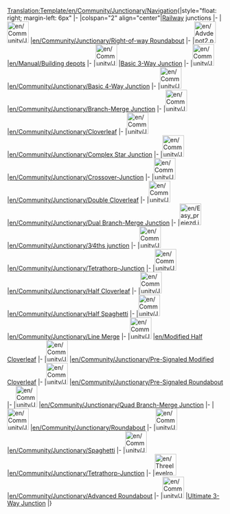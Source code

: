 <noinclude>[[Translation:Template/en/Community/Junctionary/Navigation]]</noinclude>{|style="float: right; margin-left: 6px"
|-
|colspan="2" align="center"|[[en/Manual/Railway construction|Railway]] junctions
|-
|[[File:en/Community/Junctionary/AdvancedMain4WaySmall.png|50px]]
|[[en/Community/Junctionary/Right-of-way Roundabout]]
|-
|[[File:en/Advdepot2.png|50px]]
|[[en/Manual/Building depots]]
|-
|[[File:en/Community/Junctionary/3way basic3.png|50px]]
|[[en/Community/Junctionary/Basic 3-Way|Basic 3-Way Junction]]
|-
|[[File:en/Community/Junctionary/Basic4.png|50px]]
|[[en/Community/Junctionary/Basic 4-Way Junction]]
|-
|[[File:en/Community/Junctionary/Branch-Merge Junction.png|50px]]
|[[en/Community/Junctionary/Branch-Merge Junction]]
|-
|[[File:en/Community/Junctionary/Cloverleaf.png|50px]]
|[[en/Community/Junctionary/Cloverleaf]]
|-
|[[File:en/Community/Junctionary/Lgroundabout.png|50px]]
|[[en/Community/Junctionary/Complex Star Junction]]
|-
|[[File:en/Community/Junctionary/Cjunction.png|50px]]
|[[en/Community/Junctionary/Crossover-Junction]]
|-
|[[File:en/Community/Junctionary/Double cloverleaf.png|50px]]
|[[en/Community/Junctionary/Double Cloverleaf]]
|-
|[[File:en/Community/Junctionary/DuelBranchMerge.png|50px]]
|[[en/Community/Junctionary/Dual Branch-Merge Junction]]
|-
|[[File:en/Easy prejezd.jpeg|50px]]
|[[en/Community/Junctionary/3∕4ths junction]]
|-
|[[File:en/Community/Junctionary/Over Under Junc.png|50px]]
|[[en/Community/Junctionary/Tetrathorp-Junction]]
|-
|[[File:en/Community/Junctionary/3way halfcloverleaf.png|50px]]
|[[en/Community/Junctionary/Half Cloverleaf]]
|-
|[[File:en/Community/Junctionary/3way halfspaghetti.png|50px]]
|[[en/Community/Junctionary/Half Spaghetti]]
|-
|[[File:en/Community/Junctionary/3way trackmerge.png|50px]]
|[[en/Community/Junctionary/Line Merge]]
|-
|[[File:en/Community/Junctionary/3way modhclover.png|50px]]
|[[en/Modified Half Cloverleaf]]
|-
|[[File:en/Community/Junctionary/Presig mod cloverleaf.png|50px]]
|[[en/Community/Junctionary/Pre-Signaled Modified Cloverleaf]]
|-
|[[File:en/Community/Junctionary/PresignaledRoundAbout.png|50px]]
|[[en/Community/Junctionary/Pre-Signaled Roundabout]]
|-
|[[File:en/Community/Junctionary/NewQBMJ.png|50px]]
|[[en/Community/Junctionary/Quad Branch-Merge Junction]]
|-
|[[File:en/Community/Junctionary/Roundabout.png|50px]]
|[[en/Community/Junctionary/Roundabout]]
|-
|[[File:en/Community/Junctionary/Spaghetti.png|50px]]
|[[en/Community/Junctionary/Spaghetti]]
|-
|[[File:en/Community/Junctionary/Ttj-orig.png|50px]]
|[[en/Community/Junctionary/Tetrathorp-Junction]]
|-
|[[File:en/Threelevelroundabout.png|50px]]
|[[en/Community/Junctionary/Advanced Roundabout]]
|-
|[[File:en/Community/Junctionary/Ultimate 3way junction.png|50px]]
|[[en/Community/Junctionary/Ultimate 3-way junction|Ultimate 3-Way Junction]]
|}